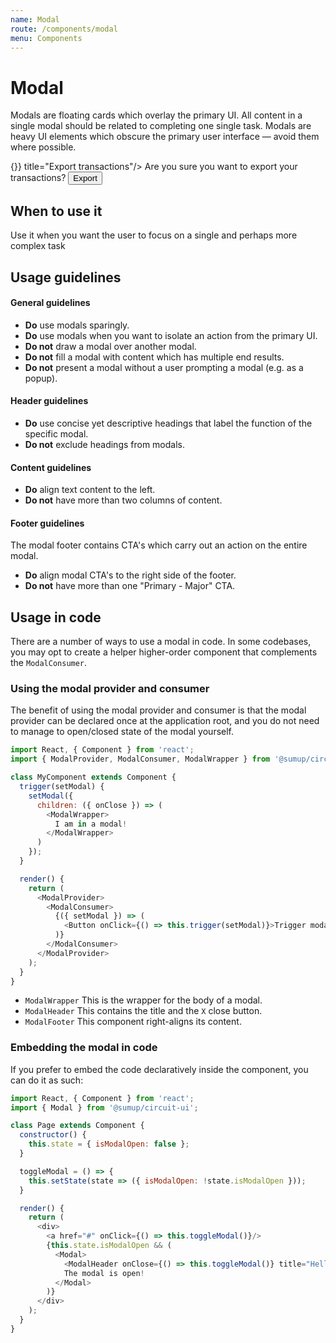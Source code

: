```yaml
---
name: Modal
route: /components/modal
menu: Components
---
```



# Modal

Modals are floating cards which overlay the primary UI. All content in a single
modal should be related to completing one single task. Modals are heavy UI
elements which obscure the primary user interface — avoid them where possible.

<Playground wrapper={Wrapper}>
  <ModalWrapper>
    <ModalHeader onClose={() => {}} title="Export transactions"/>
    <Text>Are you sure you want to export your transactions?</Text>
    <ModalFooter><Button primary>Export</Button></ModalFooter>
  </ModalWrapper>
</Playground>

## When to use it

Use it when you want the user to focus on a single and perhaps more complex task

## Usage guidelines

#### General guidelines

- **Do** use modals sparingly.
- **Do** use modals when you want to isolate an action from the primary UI.
- **Do not** draw a modal over another modal.
- **Do not** fill a modal with content which has multiple end results.
- **Do not** present a modal without a user prompting a modal (e.g. as a popup).

#### Header guidelines

- **Do** use concise yet descriptive headings that label the function of the specific modal.
- **Do not** exclude headings from modals.

#### Content guidelines

- **Do** align text content to the left.
- **Do not** have more than two columns of content.

#### Footer guidelines

The modal footer contains CTA's which carry out an action on the entire modal.

- **Do** align modal CTA's to the right side of the footer.
- **Do not** have more than one "Primary - Major" CTA.

## Usage in code

There are a number of ways to use a modal in code. In some codebases, you
may opt to create a helper higher-order component that complements the
`ModalConsumer`.

### Using the modal provider and consumer

The benefit of using the modal provider and consumer is that the modal provider
can be declared once at the application root, and you do not need to manage
to open/closed state of the modal yourself.

```javascript
import React, { Component } from 'react';
import { ModalProvider, ModalConsumer, ModalWrapper } from '@sumup/circuit-ui';

class MyComponent extends Component {
  trigger(setModal) {
    setModal({
      children: ({ onClose }) => (
        <ModalWrapper>
          I am in a modal! 
        </ModalWrapper> 
      ) 
    });
  }

  render() {
    return (
      <ModalProvider>
        <ModalConsumer>
          {({ setModal }) => (
            <Button onClick={() => this.trigger(setModal)}>Trigger modal</Button>
          )}
        </ModalConsumer>
      </ModalProvider>
    );
  }
}
```

- `ModalWrapper` This is the wrapper for the body of a modal.
- `ModalHeader` This contains the title and the `X` close button.
- `ModalFooter` This component right-aligns its content.


### Embedding the modal in code

If you prefer to embed the code declaratively inside the component, you can
do it as such:

```javascript
import React, { Component } from 'react';
import { Modal } from '@sumup/circuit-ui';

class Page extends Component {
  constructor() {
    this.state = { isModalOpen: false };
  }

  toggleModal = () => {
    this.setState(state => ({ isModalOpen: !state.isModalOpen }));
  }

  render() {
    return (
      <div>
        <a href="#" onClick={() => this.toggleModal()}/>
        {this.state.isModalOpen && (
          <Modal>
            <ModalHeader onClose={() => this.toggleModal()} title="Hello"/>
            The modal is open!
          </Modal>
        )}
      </div>
    );
  }
}
```


